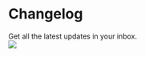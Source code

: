 
<div class="changelogMainContainerWrapper">
<div class="changelogMainContainer">

<div class="changelogHeader">
  <div class="changelogHeaderLeft">
    <h1
      className="changelogTitle text-4xl tracking-tighter text-center font-extrabold
md:text-5xl mt-8 pb-6"
    >
      Changelog
    </h1>
    <span>Get all the latest updates in your inbox.</span>
    <SubscribeButtonWithModal />
  </div>
  <img
    class="changelogHeaderImg"
    src="/changelog/changelog-header.png"
    className="max-w-full h-auto"
  />
</div>


<ChangelogIndex />

</div>
</div>
